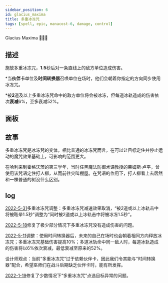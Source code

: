 ```yaml
---
sidebar_position: 6
id: glacius_maxima
title: 多重冰冻咒
tags: [spell, epic, manacost-6, damage, control]
---
```


Glacius Maxima 🧊🥶🧊

<!--truncate-->



<CardBasics cardKey={id}/>


## 描述

施放多重冰冻咒，**1.5**秒后对一条直线上的敌方单位造成伤害。

*当**伙伴卡**单位及**时间转换器**召唤单位在场时，他们会朝着你指定的方向同步使用冰冻咒。

*被**2**道及以上多重冰冻咒命中的敌方单位将会被冰冻，但每道冰轨造成的伤害依次**衰减**6%，至多衰减52%。

## 面板


<LevelComponent/>


<CardDynamicTable cardKey={id}/>


<CardComplexTable cardKey={id}/>


## 故事

多重冰冻咒是冰冻咒的变体，相比普通的冰冻咒而言，在可以让目标定住并停止运动的魔咒效果基础上，可影响的范围更大。

在哈利来到霍格沃茨的第三学年，当时任黑魔法防御术课教授的莱姆斯·卢平，曾使用该咒语定住打人柳，从而前往尖叫棚屋。在咒语的作用下，打人柳看上去居然和一棵普通的树没什么区别。


## log

[2022-5-31](/blog/230601-update-annc#adjustment)多重冰冻咒调整：多重冰冻咒减速效果取消，“被2道或以上冰轨击中将被眩晕1.5秒”调整为“同时被2道或以上冰轨击中将被冰冻1.5秒”。

[2022-5-18](/blog/220518-update-annc#fix)修复了极少部分情况下多重冰冻咒没有造成伤害的问题。

[2022-5-11](/blog/220511-update-annc#adjustment)调整：使用时间转换器后，未来的自己在场时也会朝着相同方向释放冰冻咒；多重冰冻咒基础伤害提高10%；多道冰轨命中同一敌人时，每道冰轨造成的伤害将以6%依次衰减，最低衰减至原来的52%。

设计师观点：当前“多重冰冻咒”过于依赖伙伴卡，因此我们令其能与“时间转换器”配合，希望巫师们在战斗后期缺乏伙伴卡时，能有所发挥。

[2022-1-19](/blog/220119-update-annc#fix)修复了少数情况下“多重冰冻咒”点选目标异常的问题。
